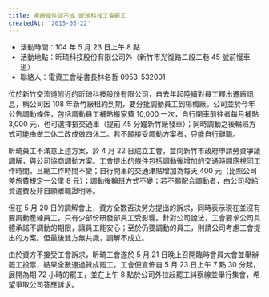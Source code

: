 ```yaml
---
title: 遷廠條件談不成 昕琦科技工會罷工
createdAt: '2015-05-22'
---
```


- 活動時間：104 年 5 月 23 日上午 8 點
- 活動地點：昕琦科技股份有限公司外（新竹市光復路二段二巷 45 號前慢車道）
- 聯絡人：電資工會秘書長林名哲 0953-532001

位於新竹交流道附近的昕琦科技股份有限公司，自去年起陸續對員工釋出遷廠訊息，稱公司因 108 年新竹廠租約到期，要分批調動員工到楊梅廠。公司並於今年公告調動條件，包括調動員工補貼搬家費 10,000 一次，自行開車前往者每月補貼 3,000 元，也可選擇搭交通車（提前 45 分鐘新竹廠發車）；同時調動之後輪班方式可能由做二休二改成做四休二。若不願接受調動方案者，只能自行離職。

昕琦員工不滿意上述方案，於 4 月 22 日成立工會，並向新竹市政府申請勞資爭議調解，與公司協商調動方案。工會提出的條件包括調動後增加的交通時間應視同工作時間，且總工作時間不變；自行開車的交通津貼增加為每天 400 元（比照公司差旅費規定一公里 8 元）；調動後輪班方式不變；若不願配合調動者，由公司發給資遣費及非自願離職證明等。

但在 5 月 20 日的調解會上，資方全數否決勞方提出的訴求，同時表示現在並沒有要調動產線員工，只有少部份研發部員工受影響。針對公司說法，工會要求公司具體承諾不調動的期限，讓員工能安心；至於仍要調動的員工，則請公司考慮工會提出的方案。但最後雙方無共識，調解不成立。

由於資方不接受工會訴求，昕琦工會遂於 5 月 21 日晚上召開臨時會員大會並舉辦罷工投票，結果全數通過贊成罷工。工會便宣佈自 5 月 23 日上午 7 點 30 分起，展開為期 72 小時的罷工，並在上午 8 點於公司外拉起罷工糾察線並舉行集會，希望爭取公司答應訴求。
